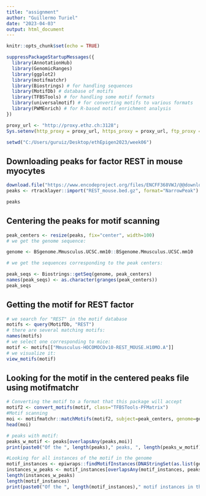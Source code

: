 ---
title: "assignment"
author: "Guillermo Turiel"
date: "2023-04-03"
output: html_document
---

```{r setup, include=FALSE}
knitr::opts_chunk$set(echo = TRUE)
```

```{r}
suppressPackageStartupMessages({  
  library(AnnotationHub)
  library(GenomicRanges)
  library(ggplot2)
  library(motifmatchr)
  library(Biostrings) # for handling sequences
  library(MotifDb) # database of motifs
  library(TFBSTools) # for handling some motif formats
  library(universalmotif) # for converting motifs to various formats
  library(PWMEnrich) # for R-based motif enrichment analysis
})

proxy_url <- "http://proxy.ethz.ch:3128";
Sys.setenv(http_proxy = proxy_url, https_proxy = proxy_url, ftp_proxy = proxy_url)

setwd("C:/Users/guruiz/Desktop/ethEpigen2023/week06")
```
## Downloading peaks for factor REST in mouse myocytes
```{r}
download.file("https://www.encodeproject.org/files/ENCFF368VWJ/@@download/ENCFF368VWJ.bed.gz", "REST_mouse.bed.gz")
peaks <- rtracklayer::import("REST_mouse.bed.gz", format="NarrowPeak")

peaks
```

## Centering the peaks for motif scanning
```{r}
peak_centers <- resize(peaks, fix="center", width=100)
# we get the genome sequence:

genome <- BSgenome.Mmusculus.UCSC.mm10::BSgenome.Mmusculus.UCSC.mm10

# we get the sequences corresponding to the peak centers:

peak_seqs <- Biostrings::getSeq(genome, peak_centers)
names(peak_seqs) <- as.character(granges(peak_centers))
peak_seqs
```
## Getting the motif for REST factor
```{r}
# we search for "REST" in the motif database
motifs <- query(MotifDb, "REST")
# there are several matching motifs:
names(motifs)
# we select one corresponding to mice:
motif <- motifs[["Mmusculus-HOCOMOCOv10-REST_MOUSE.H10MO.A"]]
# we visualize it:
view_motifs(motif)
```
## Looking for the motif in the centered peaks file using motifmatchr
```{r}
# Converting the motif to a format that this package will accept
motif2 <- convert_motifs(motif, class="TFBSTools-PFMatrix")
#Motif scanning
moi <- motifmatchr::matchMotifs(motif2, subject=peak_centers, genome=genome, out="positions")[[1]]
head(moi)
```
```{r}
# peaks with motif:
peaks_w_motif <- peaks[overlapsAny(peaks,moi)]
print(paste0("Of the ", length(peaks)," peaks, ", length(peaks_w_motif)," (",round(length(peaks_w_motif)/length(peaks)*100,digits=2),"%) contain a motif" ))
```
```{r}
#Looking for all instances of the motif in the genome
motif_instances <- epiwraps::findMotifInstances(DNAStringSet(as.list(genome)), motif)
instances_w_peaks <- motif_instances[overlapsAny(motif_instances, peaks)]
length(instances_w_peaks)
length(motif_instances)
print(paste0("Of the ", length(motif_instances)," motif instances in the genome, ", length(instances_w_peaks)," (",round(length(instances_w_peaks)/length(motif_instances)*100,digits=2),"%) overlap a peak" ))

```




